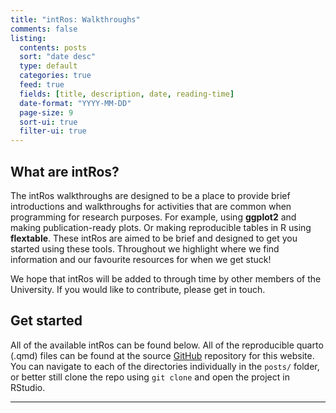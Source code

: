 ```yaml
---
title: "intRos: Walkthroughs"
comments: false
listing:
  contents: posts
  sort: "date desc"
  type: default
  categories: true
  feed: true
  fields: [title, description, date, reading-time]
  date-format: "YYYY-MM-DD"
  page-size: 9
  sort-ui: true
  filter-ui: true
---
```


## What are intRos?

The intRos walkthroughs are designed to be a place to provide brief introductions and walkthroughs for activities that are common when programming for research purposes. For example, using **ggplot2** and making publication-ready plots. Or making reproducible tables in R using **flextable**. These intRos are aimed to be brief and designed to get you started using these tools. Throughout we highlight where we find information and our favourite resources for when we get stuck!

We hope that intRos will be added to through time by other members of the University. If you would like to contribute, please get in touch.

## Get started

All of the available intRos can be found below. All of the reproducible quarto (.qmd) files can be found at the source [GitHub](https://github.com/exeter-data-analytics/exeter-data-analytics.github.io) repository for this website. You can navigate to each of the directories individually in the `posts/` folder, or better still clone the repo using `git clone` and open the project in RStudio.

------------------------------------------------------------------------
